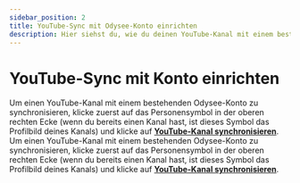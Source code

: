 ---
sidebar_position: 2
title: YouTube-Sync mit Odysee-Konto einrichten
description: Hier siehst du, wie du deinen YouTube-Kanal mit einem bestehenden Odysee-Konto synchronisieren kannst.
---

# YouTube-Sync mit Konto einrichten


<Tabs>
  <TabItem value="web" label="Web" default>
    Um einen YouTube-Kanal mit einem bestehenden Odysee-Konto zu synchronisieren, klicke zuerst auf das Personensymbol in der oberen rechten Ecke (wenn du bereits einen Kanal hast, ist dieses Symbol das Profilbild deines Kanals) und klicke auf <b><a href="https://odysee.com/$/channels">YouTube-Kanal synchronisieren</a></b>.
    <Image
      img="/img/de/homepage_profile_menu_open_arrow_to_youtube_sync_desktop_dark.png"
      class="dark-image"
    />
    <Image
      img="/img/de/homepage_profile_menu_open_arrow_to_youtube_sync_desktop_light.png"
      class="light-image"
    />
  </TabItem>
  <TabItem value="mobile" label="Mobile">
    Um einen YouTube-Kanal mit einem bestehenden Odysee-Konto zu synchronisieren, klicke zuerst auf das Personensymbol in der oberen rechten Ecke (wenn du bereits einen Kanal hast, ist dieses Symbol das Profilbild deines Kanals) und klicke auf <b><a href="https://odysee.com/$/channels"><OdyseeIcon type="youtube"/> YouTube-Kanal synchronisieren</a></b>.
    <Image
      img="/img/de/homepage_profile_menu_open_arrow_to_youtube_sync_mobile_dark.png"
      class="dark-image"
    />
    <Image
      img="/img/de/homepage_profile_menu_open_arrow_to_youtube_sync_mobile_light.png"
      class="light-image"
    />
  </TabItem>
</Tabs>
